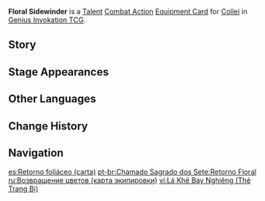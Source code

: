 {{About|the [[Genius Invokation TCG]] Equipment Card|[[Collei]]'s 1st Ascension Passive|Floral Sidewinder}}
{{Genius Invokation TCG Infobox
|title     = Floral Sidewinder
|id        = 217011
|image     = Floral Sidewinder Equipment Card.png
|type      = Equipment Card
|group     = Talent;Combat Action
|character = Collei
|skill     = Floral Brush
|effect    = '''Combat Action''': When your active character is '''Collei''', equip this card.<br>After Collei equips this card, immediately use '''[[Floral Brush (Character Card Talent)|Floral Brush]]''' once.<br>After your Collei, who has this card equipped, '''uses Floral Brush''', during this Round, when your characters' Skills trigger {{color|Dendro-Related Reactions}}: Deal 1 {{color|Dendro DMG}}. (Once per Round)
|matching  = 4
|element   = Dendro
|source1   = Achieve victory within 6 Rounds in [[Genius Invokation TCG/Stage/Collei/Friendly Fracas|Friendly Fracas (Collei)]]
|source2   = Win with less than 2 characters defeated in [[Genius Invokation TCG/Stage/Collei/Friendly Fracas|Friendly Fracas (Collei)]]
}}
'''Floral Sidewinder''' is a [[Talent Card|Talent]] [[Combat Action Card|Combat Action]] [[Equipment Card]] for [[Collei (Character Card)|Collei]] in [[Genius Invokation TCG]].

==Story==
{{Description|Never underestimate Collei, and never underestimate her cat.|title=Collei: Floral Sidewinder}}

==Stage Appearances==
{{Genius Invokation TCG Stage Appearances}}

==Other Languages==
{{Other Languages|Transclude=Floral Sidewinder}}

==Change History==
{{Change History|3.3}}

==Navigation==
{{Genius Invokation TCG Navbox|Equipment Card}}

[[es:Retorno foliáceo (carta)]]
[[pt-br:Chamado Sagrado dos Sete:Retorno Floral]]
[[ru:Возвращение цветов (карта экипировки)]]
[[vi:Lá Khẽ Bay Nghiêng (Thẻ Trang Bị)]]